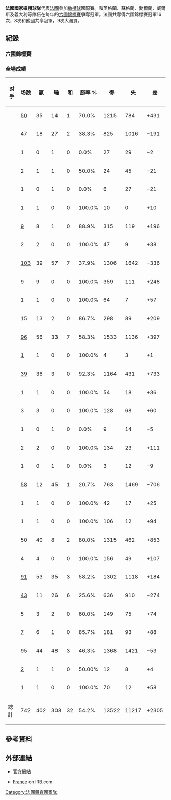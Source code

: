 {{Infobox rugby team
| country =法國
| image= <!-- 檔案不存在 France Rugby Logo.svg ，可從英文維基百科取得 -->
| imagesize   = 120px
| union = 法國橄欖球總會
| nickname = Les Bleus; Les Tricolores;<br/>Le XV de France
| emblem = [[高盧雄雞|高盧雄雞]]
| ground = [[法蘭西體育場|法蘭西體育場]]
| captain = [[Thierry_Dusautoir|Thierry Dusautoir]]
| coach = [[Phillipe_Saint-Andre|Phillipe Saint-Andre]]
| from = 1999
| caps = [[Fabien_Pelous|Fabien Pelous]] (118)
| top scorer = [[Christophe_Lamaison|Christophe Lamaison]] (380)
| most tries = [[Serge_Blanco|Serge Blanco]] (38)
|pattern_la1=|pattern_b1=_francerugby_1213h|pattern_ra1=|pattern_sh1=_white_stripes|pattern_so1=_3_stripes_white|leftarm1=0000ff|body1=0000ff|rightarm1=0000ff|shorts1=0000ff|socks1=ff0000
|pattern_la2=_shoulder_stripes_white_stripes_alt|pattern_b2=_bluecollar_trineck|pattern_ra2=_shoulder_stripes_white_stripes_alt|pattern_sh2=_blue_stripes|pattern_so2=_color_3_stripes_dark_blue|leftarm2=000066|body2=ffffff|rightarm2=000066|shorts2=FFFFFF|socks2=FFFFFF
| first = {{ru|FRA}} 8–38 {{ru-rt|NZL}}<BR/>(1906年1月1日)
| bigwin = {{ru|NAM}} 10–87 {{ru-rt|FRA}}<BR/>(2007年9月16日)
| bigloss = {{ru|NZL}} 61–10 {{ru-rt|FRA}}<BR/>(2007年6月9日)
| World cup apps = 7
| year = 1987年
| best = 亞軍, [[1987年世界盃橄欖球賽|1987]], [[1999年世界盃橄欖球賽|1999]], [[2011年世界盃橄欖球賽|2011]]
}}

'''法國國家橄欖球隊'''代表[[法國|法國]]參加[[橄欖球|橄欖球]]國際賽。和英格蘭、蘇格蘭、愛爾蘭、威爾斯及義大利等隊伍在每年的[[六國錦標賽|六國錦標賽]]爭奪冠軍。法國共奪得六國錦標賽冠軍16次，8次和他國共享冠軍，9次大滿貫。

== 紀錄 ==
{{World Rugby Rankings|France|history=yes}}
=== 六國錦標賽 ===
{{六國錦標賽冠軍}}

=== 全場成績 ===
{| class="wikitable sortable" style=font-size:90%
|-
! style="width:180px;"| 对手
! style="width:50px;"| 场数
! style="width:50px;"| 赢
! style="width:50px;"| 输
! style="width:50px;"| 和
! style="width:50px;"| 勝率 %
! style="width:50px;"| 得
! style="width:50px;"| 失
! style="width:50px;"| 差
|-
| {{ru|ARG}} || [[History_of_rugby_union_matches_between_Argentina_and_France|50]] || 35 || 14 || 1 || 70.0% || 1215 || 784 || +431
|-
| {{ru|AUS}} || [[History_of_rugby_union_matches_between_Australia_and_France|47]] || 18 || 27 || 2 || 38.3% || 825 || 1016 || −191
|-
| {{noflag|[[British_and_Irish_Lions|British and Irish Lions]]}} || 1 || 0 || 1 || 0 || 0.0% || 27 || 29 || −2
|-
| {{noflag|[[British_and_Irish_Lions|British Army]]}}|| 2 || 1 || 1 || 0 || 50.0% || 24 || 45 || −21
|-
| {{noflag|[[British_and_Irish_Lions|British Empire Forces]]}}|| 1 || 0 || 1 || 0 || 0.0% || 6 || 27 || −21
|-
| {{noflag|[[British_and_Irish_Lions|British Empire Services]]}}|| 1 || 1 || 0 || 0 || 100.0% || 10 || 0 || +10
|-
| {{ru|CAN}} || [[History_of_rugby_union_matches_between_Canada_and_France|9]] || 8 || 1 || 0 || 88.9% || 315 || 119 || +196
|-
| {{ru|CZE}} || 2 || 2 || 0 || 0 || 100.0% || 47 || 9 || +38
|-
| {{ru|ENG}} || [[History_of_rugby_union_matches_between_England_and_France|103]] || 39 || 57 || 7 || 37.9% || 1306 || 1642 || −336
|-
| {{ru|FIJ}} || 9 || 9 || 0 || 0 || 100.0% || 359 || 111 || +248
|-
| {{ru|GEO}} || 1 || 1 || 0 || 0 || 100.0% || 64 || 7 || +57
|-
| {{ru|GER}} || 15 || 13 || 2 || 0 || 86.7% || 298 || 89 || +209
|-
| {{ru|IRE}} || [[History_of_rugby_union_matches_between_France_and_Ireland|96]] || 56 || 33 || 7 || 58.3% || 1533 || 1136 || +397
|-
| {{ru|IRE|name=Ireland XV}} || [[History_of_rugby_union_matches_between_France_and_Ireland#XV_Results|1]] || 1 || 0 || 0 || 100.0% || 4 || 3 || +1
|-
| {{ru|ITA}} || [[History_of_rugby_union_matches_between_France_and_Italy|39]] || 36 || 3 || 0 || 92.3% || 1164 || 431 || +733
|-
| {{ru|CIV}} || 1 || 1 || 0 || 0 || 100.0% || 54 || 18 || +36
|-
| {{ru|JPN}} || 3 || 3 || 0 || 0 || 100.0% || 128 || 68 || +60
|-
| {{noflag|[[New_Zealand_Kiwis|Kiwis]]}} || 1 || 0 || 1 || 0 || 0.0% || 9 || 14 || −5
|-
| {{ru|NAM}} || 2 || 2 || 0 || 0 || 100.0% || 134 || 23 || +111
|-
| {{noflag|[[Māori_All_Blacks|Māori All Blacks]]}} || 1 || 0 || 1 || 0 || 0.0% || 3 || 12 || −9
|-
| {{ru|NZL}} || [[History_of_rugby_union_matches_between_France_and_New_Zealand|58]] || 12 || 45 || 1 || 20.7% || 763 || 1469 || −706
|-
| {{noflag|[[Pacific_Islanders_rugby_union_team|Pacific Islanders]]}} || 1 || 1 || 0 || 0 || 100.0% || 42 || 17 || +25
|-
| {{ru|PAR}} || 1 || 1 || 0 || 0 || 100.0% || 106 || 12 || +94
|-
| {{ru|ROU}} || 50 || 40 || 8 || 2 || 80.0% || 1315 || 462 || +853
|-
| {{ru|SAM}} || 4 || 4 || 0 || 0 || 100.0% || 156 || 49 || +107
|-
| {{ru|SCO}} || [[History_of_rugby_union_matches_between_France_and_Scotland|91]] || 53 || 35 || 3 || 58.2% || 1302 || 1118 || +184
|-
| {{ru|RSA}} || [[History_of_rugby_union_matches_between_France_and_South_Africa|43]] || 11 || 26 || 6 || 25.6% || 636 || 910 || −274
|-
| {{ru|TON}} || 5 || 3 || 2 || 0 || 60.0% || 149 || 75 || +74
|-
| {{ru|USA}} || [[History_of_rugby_union_matches_between_France_and_United_States|7]] || 6 || 1 || 0 || 85.7% || 181 || 93 || +88
|-
| {{ru|WAL}} || [[History_of_rugby_union_matches_between_France_and_Wales|95]] || 44 || 48 || 3 || 46.3% || 1368 || 1421 || −53
|-
| {{ru|WAL|name=Wales XV}} || [[History_of_rugby_union_matches_between_France_and_Wales#XV_Results|2]] || 1 || 1 || 0 || 50.00% || 12 || 8 || +4
|-
| {{ru|ZIM}} || 1 || 1 || 0 || 0 || 100.0% || 70 || 12 || +58
|- class=sortbottom
! 總計!! 742 !! 402 !! 308 !! 32 !! 54.2% !! 13522 !! 11217 !! +2305
|}

== 參考資料==
{{Reflist|30em}}

== 外部連結 ==
{{commons category|France national rugby union team}}
* {{fr icon}} [http://www.ffr.fr/ 官方網站] {{Wayback|url=http://www.ffr.fr/ |date=20030805004853 }}
* [https://web.archive.org/web/20140502033605/http://www.irb.com//unions/union%3D11000005/index.html France] on IRB.com

{{法國體育國家隊}}

{{DEFAULTSORT:France National Rugby Union Team}}
[[Category:法國體育國家隊|Category:法國體育國家隊]]